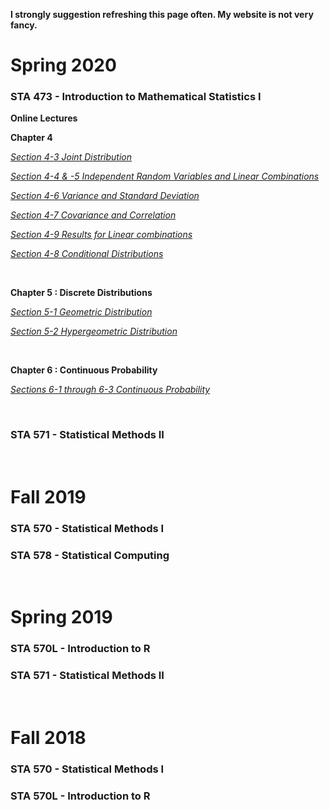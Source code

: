 
**I strongly suggestion refreshing this page often.  My website is not very fancy.**

# Spring 2020

### STA 473 - Introduction to Mathematical Statistics I

**Online Lectures**

**Chapter 4**

[*Section 4-3 Joint Distribution*](Sec4-3_Joint_Distribution.html)

[*Section 4-4 & -5 Independent Random Variables and Linear Combinations*](Sec4-4&5_Independent_RV_and_Linear_Combinations.html)

[*Section 4-6 Variance and Standard Deviation*](Sec4-6_Variance_and_Standard_Deviation.html)

[*Section 4-7 Covariance and Correlation*](Sec4-7_Covariance.html)

[*Section 4-9 Results for Linear combinations*](Sec4-9_Results_of_Linear_Combinations.html)

[*Section 4-8 Conditional Distributions*](Sec4-8_Conditional_Distributions.html)

$~$

**Chapter 5 : Discrete Distributions**

[*Section 5-1 Geometric Distribution*](Sec5-1_Geometric.html)

[*Section 5-2 Hypergeometric Distribution*](Sec5-2_HyperGeometric.html)

$~$

**Chapter 6 : Continuous Probability**

[*Sections 6-1 through 6-3 Continuous Probability*](Sec6-1_Continuous.html)

$~$

### STA 571 - Statistical Methods II

$~$
$~$

# Fall 2019

### STA 570 - Statistical Methods I

### STA 578 - Statistical Computing

$~$

# Spring 2019

### STA 570L - Introduction to R

### STA 571 - Statistical Methods II

$~$

# Fall 2018

### STA 570 - Statistical Methods I

### STA 570L - Introduction to R
